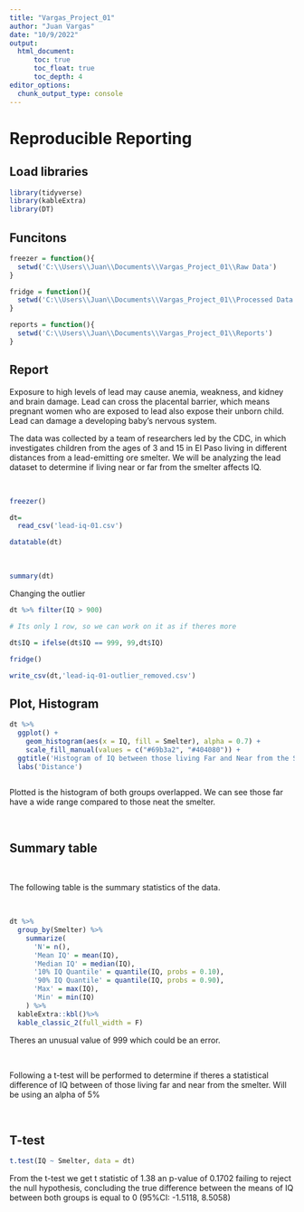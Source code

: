 ```yaml
---
title: "Vargas_Project_01"
author: "Juan Vargas"
date: "10/9/2022"
output: 
  html_document:
      toc: true
      toc_float: true
      toc_depth: 4
editor_options: 
  chunk_output_type: console
---
```


# Reproducible Reporting


## Load libraries

```r
library(tidyverse)
library(kableExtra)
library(DT)
```



## Funcitons 

```r

freezer = function(){
  setwd('C:\\Users\\Juan\\Documents\\Vargas_Project_01\\Raw Data')
}

fridge = function(){
  setwd('C:\\Users\\Juan\\Documents\\Vargas_Project_01\\Processed Data')
}

reports = function(){
  setwd('C:\\Users\\Juan\\Documents\\Vargas_Project_01\\Reports')
}

```


## Report



Exposure to high levels of lead may cause anemia, weakness, and kidney and brain damage. Lead can cross the placental barrier, which means pregnant women who are exposed to lead also expose their unborn child. Lead can damage a developing baby's nervous system.

The data was collected by a team of researchers led by the CDC, in which investigates children from the ages of 3 and 15 in El Paso living in different distances from a lead-emitting ore smelter.
We will be analyzing the lead dataset to determine if living near or far from the smelter affects IQ.




<br>

```r
freezer()

dt=
  read_csv('lead-iq-01.csv')

datatable(dt)
```

<br>


```r
summary(dt)


```


Changing the outlier

```r
dt %>% filter(IQ > 900)

# Its only 1 row, so we can work on it as if theres more

dt$IQ = ifelse(dt$IQ == 999, 99,dt$IQ)
```


```r
fridge()

write_csv(dt,'lead-iq-01-outlier_removed.csv')

```



## Plot, Histogram

```r

dt %>%
  ggplot() +
    geom_histogram(aes(x = IQ, fill = Smelter), alpha = 0.7) +
    scale_fill_manual(values = c("#69b3a2", "#404080")) +
  ggtitle('Histogram of IQ between those living Far and Near from the Smelter') +
  labs('Distance')
  

```

Plotted is the histogram of both groups overlapped. We can see those far have a wide range compared to those neat the smelter.

<br>

## Summary table

<br>

The following table is the summary statistics of the data.

<br>

```r
dt %>%
  group_by(Smelter) %>%
    summarize(
      'N'= n(),
      'Mean IQ' = mean(IQ),
      'Median IQ' = median(IQ),
      '10% IQ Quantile' = quantile(IQ, probs = 0.10),
      '90% IQ Quantile' = quantile(IQ, probs = 0.90),
      'Max' = max(IQ),
      'Min' = min(IQ)
    ) %>%
  kableExtra::kbl()%>%
  kable_classic_2(full_width = F)

```

 Theres an unusual value of 999 which could be an error.



<br>


Following a t-test will be performed to determine if theres a statistical difference of IQ between of those living far and near from the smelter. Will be using an alpha of 5%

<br>

## T-test

```r

t.test(IQ ~ Smelter, data = dt)

```


From the t-test we get t statistic of 1.38 an p-value of 0.1702 failing to reject the null hypothesis, concluding the true difference between the means of IQ between both groups is equal to 0 (95%CI: -1.5118, 8.5058)




